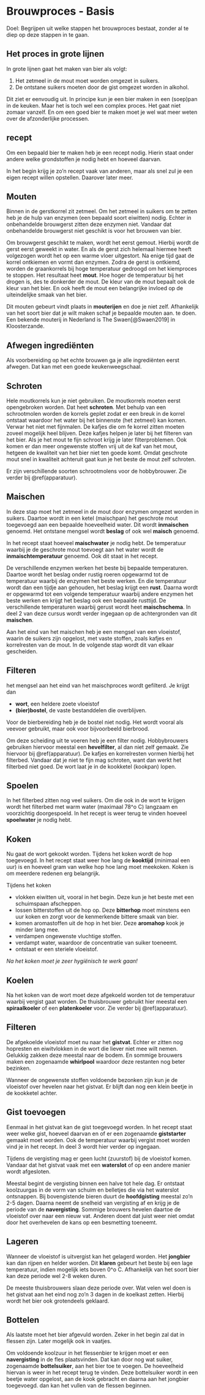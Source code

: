 # Brouwproces - Basis

Doel: Begrijpen uit welke stappen het brouwproces bestaat, zonder al te diep op deze stappen in te gaan.

## Het proces in grote lijnen

In grote lijnen gaat het maken van bier als volgt:

1.  Het zetmeel in de mout moet worden omgezet in suikers.
1.  De ontstane suikers moeten door de gist omgezet worden in alkohol.

Dit ziet er eenvoudig uit. In principe kun je een bier maken in een (soep)pan in de keuken. Maar het is toch wel een complex proces. Het gaat niet zomaar vanzelf. En om een goed bier te maken moet je wel wat meer weten over de afzonderlijke processen.

## recept

Om een bepaald bier te maken heb je een recept nodig. Hierin staat onder andere welke grondstoffen je nodig hebt en hoeveel daarvan.

In het begin krijg je zo'n recept vaak van anderen, maar als snel zul je een eigen recept willen opstellen. Daarover later meer.

## Mouten

Binnen in de gerstkorrel zit zetmeel. Om het zetmeel in suikers om te zetten heb je de hulp van enzymen (een bepaald soort eiwitten) nodig. Echter in onbehandelde brouwgerst zitten deze enzymen niet. Vandaar dat onbehandelde brouwgerst niet geschikt is voor het brouwen van bier.

Om brouwgerst geschikt te maken, wordt het eerst gemout. Hierbij wordt de gerst eerst geweekt in water. En als de gerst zich helemaal hiermee heeft volgezogen wordt het op een warme vloer uitgestort. Na enige tijd gaat de korrel ontkiemen en vormt dan enzymen. Zodra de gerst is ontkiemd, worden de graankorrels bij hoge temperatuur gedroogd om het kiemproces te stoppen. Het resultaat heet **mout**. Hoe hoger de temperatuur bij het drogen is, des te donkerder de mout. De kleur van de mout bepaalt ook de kleur van het bier. En ook heeft de mout een belangrijke invloed op de uiteindelijke smaak van het bier.

Dit mouten gebeurt vindt plaats in **mouterijen** en doe je niet zelf. Afhankelijk van het soort bier dat je wilt maken schaf je bepaalde mouten aan. te doen. Een bekende mouterij in Nederland is The Swaen[@Swaen2019] in Kloosterzande.

## Afwegen ingrediënten

Als voorbereiding op het echte brouwen ga je alle ingrediënten eerst afwegen. Dat kan met een goede keukenweegschaal.

## Schroten

Hele moutkorrels kun je niet gebruiken. De moutkorrels moeten eerst opengebroken worden. Dat heet **schroten**. Met behulp van een schrootmolen worden de korrels geplet zodat er een breuk in de korrel ontstaat waardoor het water bij het binnenste (het zetmeel) kan komen. Verwar het niet met fijnmalen. De kafjes die om fe korrel zitten moeten zoveel mogelijk heel blijven. Deze kafjes helpen je later bij het filteren van het bier. Als je het mout te fijn schroot krijg je later filterproblemen. Ook komen er dan meer ongewenste stoffen vrij uit de kaf van het mout, hetgeen de kwaliteit van het bier niet ten goede komt. Omdat geschrote mout snel in kwaliteit achteruit gaat kun je het beste de mout zelf schroten.

Er zijn verschillende soorten schrootmolens voor de hobbybrouwer. Zie verder bij \@ref(apparatuur).

## Maischen

In deze stap moet het zetmeel in de mout door enzymen omgezet worden in suikers. Daartoe wordt in een ketel (maischpan) het geschrote mout toegevoegd aan een bepaalde hoeveelheid water. Dit wordt **inmaischen** genoemd. Het ontstane mengsel wordt **beslag** of ook wel **maisch** genoemd.

In het recept staat hoeveel **maischwater** je nodig hebt. De temperatuur waarbij je de geschrote mout toevoegt aan het water wordt de **inmaischtemperatuur** genoemd. Ook dit staat in het recept.

De verschillende enzymen werken het beste bij bepaalde temperaturen. Daartoe wordt het beslag onder rustig roeren opgewarmd tot de temperatuur waarbij de enzymen het beste werken. En die temperatuur wordt dan een tijdje aan gehouden, het beslag krijgt een **rust**. Daarna wordt er opgewarmd tot een volgende temperatuur waarbij andere enzymen het beste werken en krijgt het beslag ook een bepaalde rusttijd. De verschillende temperaturen waarbij gerust wordt heet **maischschema**. In deel 2 van deze cursus wordt verder ingegaan op de achtergronden van dit **maischen**.

Aan het eind van het maischen heb je een mengsel van een vloeistof, waarin de suikers zijn opgelost, met vaste stoffen, zoals kafjes en korrelresten van de mout. In de volgende stap wordt dit van elkaar gescheiden.

## Filteren

het mengsel aan het eind van het maischproces wordt gefilterd. Je krijgt dan

-  **wort**, een heldere zoete vloeistof
-  **(bier)bostel**, de vaste bestanddelen die overblijven.

Voor de bierbereiding heb je de bostel niet nodig. Het wordt vooral als veevoer gebruikt, maar ook voor bijvoorbeeld bierbrood.

Om deze scheiding uit te voeren heb je een filter nodig. Hobbybrouwers gebruiken hiervoor meestal een **hevelfilter**, al dan niet zelf gemaakt. Zie hiervoor bij \@ref(apparatuur). De kafjes en korrelresten vormen hierbij het filterbed. Vandaar dat je niet te fijn mag schroten, want dan werkt het filterbed niet goed. De wort laat je in de kookketel (kookpan) lopen.

## Spoelen

In het filterbed zitten nog veel suikers. Om die ook in de wort te krijgen wordt het filterbed met warm water (maximaal 78^o C) langzaam en voorzichtig doorgespoeld. In het recept is weer terug te vinden hoeveel **spoelwater** je nodig hebt.

## Koken

Nu gaat de wort gekookt worden. Tijdens het koken wordt de hop toegevoegd. In het recept staat weer hoe lang de **kooktijd** (minimaal een uur) is en hoeveel gram van welke hop hoe lang moet meekoken. Koken is om meerdere redenen erg belangrijk.

Tijdens het koken

-  vlokken eiwitten uit, vooral in het begin. Deze kun je het beste met een schuimspaan afscheppen.
-  lossen bitterstoffen uit de hop op. Deze **bitterhop** moet minstens een uur koken en zorgt voor de kenmerkende bittere smaak van bier.
-  komen aromastoffen uit de hop in het bier. Deze **aromahop** kook je minder lang mee.
-  verdampen ongewenste vluchtige stoffen.
-  verdampt water, waardoor de concentratie van suiker toeneemt.
-  ontstaat er een steriele vloeistof.

*Na het koken moet je zeer hygiënisch te werk gaan!*

## Koelen

Na het koken van de wort moet deze afgekoeld worden tot de temperatuur waarbij vergist gaat worden. De thuisbrouwer gebruikt hier meestal een **spiraalkoeler** of een **platenkoeler** voor. Zie verder bij \@ref(apparatuur).

## Filteren

De afgekoelde vloeistof moet nu naar het **gistvat**. Echter er zitten nog hopresten en eiwitvlokken in de wort die liever niet mee wilt nemen. Gelukkig zakken deze meestal naar de bodem. En sommige brouwers maken een zogenaamde **whirlpool** waardoor deze restanten nog beter bezinken.

Wanneer de ongewenste stoffen voldoende bezonken zijn kun je de vloeistof over hevelen naar het gistvat. Er blijft dan nog een klein beetje in de kookketel achter.

## Gist toevoegen

Eenmaal in het gistvat kan de gist toegevoegd worden. In het recept staat weer welke gist, hoeveel daarvan en of er een zogenaamde **giststarter** gemaakt moet worden. Ook de temperatuur waarbij vergist moet worden vind je in het recept. In deel 3 wordt hier verder op ingegaan.

Tijdens de vergisting mag er geen lucht (zuurstof) bij de vloeistof komen. Vandaar dat het gistvat vaak met een **waterslot** of op een andere manier wordt afgesloten.

Meestal begint de vergisting binnen een halve tot hele dag. Er ontstaat koolzuurgas in de vorm van schuim en belletjes die via het waterslot ontsnappen. Bij bovengistende bieren duurt de **hoofdgisting** meestal zo'n 2-5 dagen. Daarna neemt de snelheid van vergisting af en krijg je de periode van de **navergisting**. Sommige brouwers hevelen daartoe de vloeistof over naar een nieuw vat. Anderen doent dat juist weer niet omdat door het overhevelen de kans op een besmetting toeneemt.

## Lageren

Wanneer de vloeistof is uitvergist kan het gelagerd worden. Het **jongbier** kan dan rijpen en helder worden. Dit **klaren**  gebeurt het beste bij een lage temperatuur, indien mogelijk iets boven 0^o C. Afhankelijk van het soort bier kan deze periode wel 2-8 weken duren.

De meeste thuisbrouwers slaan deze periode over. Wat velen wel doen is het gistvat aan het eind nog zo'n 3 dagen in de koelkast zetten. Hierbij wordt het bier ook grotendeels geklaard.

## Bottelen

Als laatste moet het bier afgevuld worden. Zeker in het begin zal dat in flessen zijn. Later mogelijk ook in vaatjes.

Om voldoende koolzuur in het flessenbier te krijgen moet er een **navergisting** in de fles plaatsvinden. Dat kan door nog wat suiker, zogenaamde **bottelsuiker**, aan het bier toe te voegen. De hoeveelheid hiervan is weer in het recept terug te vinden. Deze bottelsuiker wordt in een beetje water opgelost, aan de kook gebracht en daarna aan het jongbier toegevoegd. dan kan het vullen van de flessen beginnen.
